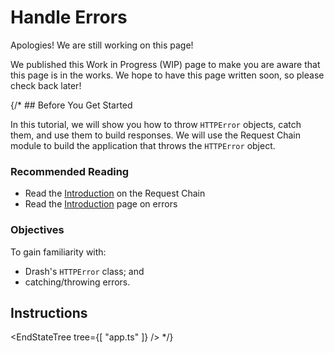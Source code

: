 
# Handle Errors

Apologies! We are still working on this page!

We published this Work in Progress (WIP) page to make you are aware that this page is in the works. We hope to have this page written soon, so please check back later!

{/* ## Before You Get Started

In this tutorial, we will show you how to throw `HTTPError` objects, catch them, and use them to build responses. We will use the Request Chain module to build the application that throws the `HTTPError` object.

### Recommended Reading

- Read the [Introduction](/drash-v3.x/modules/chains/request-chain) on the Request Chain
- Read the [Introduction](/drash-v3.x/modules/chains/request-chain/error-handling/introduction) page on errors

### Objectives

To gain familiarity with:

- Drash's `HTTPError` class; and
- catching/throwing errors.

## Instructions

<EndStateTree
  tree={[
    "app.ts"
  ]}
/> */}
